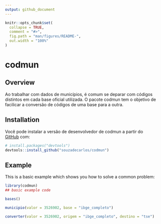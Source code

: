 ```yaml
---
output: github_document
---
```


<!-- README.md is generated from README.Rmd. Please edit that file -->

```r
knitr::opts_chunk$set(
  collapse = TRUE,
  comment = "#>",
  fig.path = "man/figures/README-",
  out.width = "100%"
)
```

# codmun

<!-- badges: start -->
<!-- badges: end -->

## Overview

Ao trabalhar com dados de municípios, é comum se deparar com códigos distintos em cada base oficial utilizada. O pacote codmun tem o objetivo de facilicar a conversão de códigos de uma base para a outra.

## Installation

Você pode instalar a versão de desenvolvedor de codmun a partir do [GitHub](https://github.com/) com:

``` r
# install.packages("devtools")
devtools::install_github("souzadecarlos/codmun")
```

## Example

This is a basic example which shows you how to solve a common problem:

```r
library(codmun)
## basic example code
```

```r
bases()
```

```r
municipio(valor = 3526902, base = "ibge_completo")
```

```r
converter(valor = 3526902, origem = "ibge_completo", destino = "tse")
```
